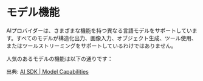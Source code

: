 # モデル機能


AIプロバイダーは、さまざまな機能を持つ異なる言語モデルをサポートしています。すべてのモデルが構造化出力、画像入力、オブジェクト生成、ツール使用、またはツールストリーミングをサポートしているわけではありません。

人気のあるモデルの機能は以下の通りです：

<ProviderTable />

出典: [AI SDK | Model Capabilities](https://sdk.vercel.ai/docs/foundations/providers-and-models#model-capabilities)
